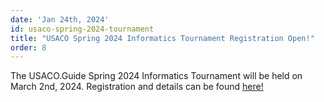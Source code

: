 ```yaml
---
date: 'Jan 24th, 2024'
id: usaco-spring-2024-tournament
title: "USACO Spring 2024 Informatics Tournament Registration Open!"
order: 8
---
```


The USACO.Guide Spring 2024 Informatics Tournament will be held on March 2nd, 2024. Registration and details
can be found [here!](https://joincpi.org/tournament)
